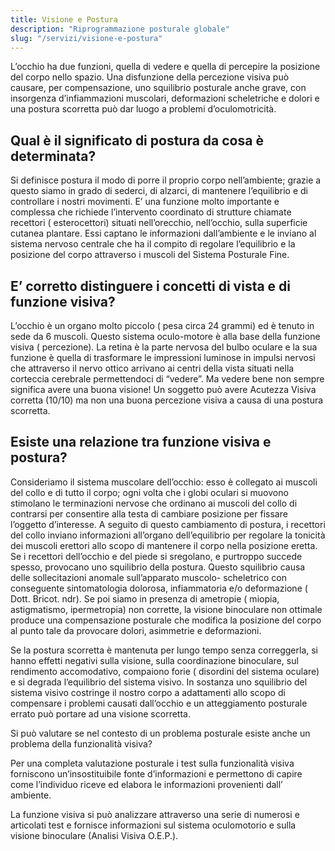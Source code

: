 ```yaml
---
title: Visione e Postura
description: "Riprogrammazione posturale globale"
slug: "/servizi/visione-e-postura"
---
```


L’occhio ha due funzioni, quella di vedere e quella di percepire la posizione del corpo nello spazio. Una disfunzione della percezione visiva può causare, per compensazione, uno squilibrio posturale anche grave, con insorgenza d’infiammazioni muscolari, deformazioni scheletriche e dolori e una postura scorretta può dar luogo a problemi d’oculomotricità.

## Qual è il significato di postura da cosa è determinata?

Si definisce postura il modo di porre il proprio corpo nell’ambiente; grazie a questo siamo in grado di sederci, di alzarci, di mantenere l’equilibrio e di controllare i nostri movimenti. E’ una funzione molto importante e complessa che richiede l’intervento coordinato di strutture chiamate recettori ( esterocettori) situati nell’orecchio, nell’occhio, sulla superficie cutanea plantare. Essi captano le informazioni dall’ambiente e le inviano al sistema nervoso centrale che ha il compito di regolare l’equilibrio e la posizione del corpo attraverso i muscoli del Sistema Posturale Fine.

## E’ corretto distinguere i concetti di vista e di funzione visiva?

L’occhio è un organo molto piccolo ( pesa circa 24 grammi) ed è tenuto in sede da 6 muscoli.
Questo sistema oculo-motore è alla base della funzione visiva ( percezione). La retina è la parte nervosa del bulbo oculare e la sua funzione è quella di trasformare le impressioni luminose in impulsi nervosi che attraverso il nervo ottico arrivano ai centri della vista situati nella corteccia cerebrale permettendoci di “vedere”. Ma vedere bene non sempre significa avere una buona visione! Un soggetto può avere Acutezza Visiva corretta (10/10) ma non una buona percezione visiva a causa di una postura scorretta.

## Esiste una relazione tra funzione visiva e postura?

Consideriamo il sistema muscolare dell’occhio: esso è collegato ai muscoli del collo e di tutto il corpo; ogni volta che i globi oculari si muovono stimolano le terminazioni nervose che ordinano ai muscoli del collo di contrarsi per consentire alla testa di cambiare posizione per fissare l’oggetto d’interesse.
A seguito di questo cambiamento di postura, i recettori del collo inviano informazioni all’organo dell’equilibrio per regolare la tonicità dei muscoli erettori allo scopo di mantenere il corpo nella posizione eretta. Se i recettori dell’occhio e del piede si sregolano, e purtroppo succede spesso, provocano uno squilibrio della postura. Questo squilibrio causa delle sollecitazioni anomale sull’apparato muscolo- scheletrico con conseguente sintomatologia dolorosa, infiammatoria e/o deformazione ( Dott. Bricot. ndr). Se poi siamo in presenza di ametropie ( miopia, astigmatismo, ipermetropia) non corrette, la visione binoculare non ottimale produce una compensazione posturale che modifica la posizione del corpo al punto tale da provocare dolori, asimmetrie e deformazioni.

Se la postura scorretta è mantenuta per lungo tempo senza correggerla, si hanno effetti negativi sulla visione, sulla coordinazione binoculare, sul rendimento accomodativo, compaiono forie ( disordini del sistema oculare) e si degrada l’equilibrio del sistema visivo.
In sostanza uno squilibrio del sistema visivo costringe il nostro corpo a adattamenti allo scopo di compensare i problemi causati dall’occhio e un atteggiamento posturale errato può portare ad una visione scorretta.

  Si può valutare se nel contesto di un problema posturale esiste anche un problema della  funzionalità visiva?

Per una completa valutazione posturale i test sulla funzionalità visiva forniscono un’insostituibile fonte d’informazioni e permettono di capire come l’individuo riceve ed elabora le informazioni provenienti dall’ ambiente.

La funzione visiva si può analizzare attraverso una serie di numerosi e articolati test e fornisce informazioni sul sistema oculomotorio e sulla visione binoculare (Analisi Visiva O.E.P.).